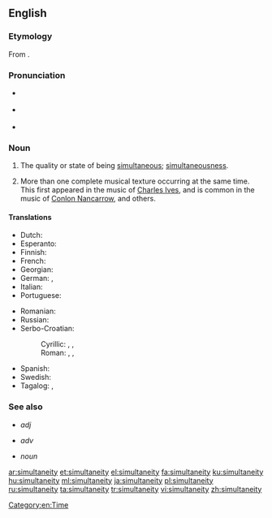 ==English==

===Etymology===
From {{etyl|fr|en}} {{m|fr|simultanéité}}.

===Pronunciation===
* {{a|UK}} {{IPA|/ˌsɪməltəˈniːɪti/|lang=en}}
* {{a|US}} {{IPA|/ˌsaɪməltəˈniɪti/|lang=en}}
* {{rhymes|iːɪti|lang=en}}

===Noun===
{{en-noun|~|simultaneities}}

# The quality or state of being [[simultaneous]]; [[simultaneousness]].
# {{lb|en|music}} More than one complete musical texture occurring at the same time. This first appeared in the music of [[w:Charles Ives|Charles Ives]], and is common in the music of [[w:Conlon Nancarrow|Conlon Nancarrow]], and others.

====Translations====
{{trans-top|the quality or state of being simultaneous}}
* Dutch: {{t|nl|gelijktijdigheid|c}}
* Esperanto: {{t|eo|samtempeco}}
* Finnish: {{t+|fi|samanaikaisuus}}
* French: {{t+|fr|simultanéité|f}}
* Georgian: {{t|ka|ერთდროულობა|sc=Geor}}
* German: {{t+|de|Gleichzeitigkeit|f}}, {{t|de|Simultanität|f}}
* Italian: {{t+|it|simultaneità}}
* Portuguese: {{t+|pt|simultaneidade}}
{{trans-mid}}
* Romanian: {{t+|ro|simultaneitate|f}}
* Russian: {{t+|ru|одновре́менность|f}}
* Serbo-Croatian:
*: Cyrillic: {{t|sh|си̏мулта̄но̄ст|f}}, {{t|sh|исто̀времено̄ст|f}}, {{t|sh|исто̀добно̄ст|f}}
*: Roman: {{t+|sh|sȉmultānōst|f}}, {{t+|sh|istòvremenōst|f}}, {{t+|sh|istòdobnōst|f}}
* Spanish: {{t+|es|simultaneidad}}
* Swedish: {{t|sv|samtidighet|c}}
* Tagalog: {{t|tl|santakna}}, {{t|tl|pagkamagkalutas}}
{{trans-bottom}}

{{trans-top|simultaneity in music}}
{{trans-mid}}
{{trans-bottom}}

===See also===
* {{l|en|simultaneous}} ''adj''
* {{l|en|simultaneously}} ''adv''
* {{l|en|pitch simultaneity}} ''noun''

[[Category:en:Time]]

[[ar:simultaneity]]
[[et:simultaneity]]
[[el:simultaneity]]
[[fa:simultaneity]]
[[ku:simultaneity]]
[[hu:simultaneity]]
[[ml:simultaneity]]
[[ja:simultaneity]]
[[pl:simultaneity]]
[[ru:simultaneity]]
[[ta:simultaneity]]
[[tr:simultaneity]]
[[vi:simultaneity]]
[[zh:simultaneity]]